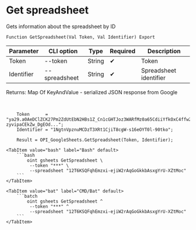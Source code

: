 ﻿---
sidebar_position: 2
---


# Get spreadsheet
 Gets information about the spreadsheet by ID



`Function GetSpreadsheet(Val Token, Val Identifier) Export`

  | Parameter | CLI option | Type | Required | Description |
  |-|-|-|-|-|
  | Token | --token | String | &#x2714; | Token |
  | Identifier | --spreadsheet | String | &#x2714; | Spreadsheet identifier |

  
  Returns:  Map Of KeyAndValue - serialized JSON response from Google

<br/>




```bsl title="1C:Enterprise/OneScript code example"
    Token      = "ya29.a0AeDClZCK27Pm2ZdUtEbN2HBs1Z_Cn1cGHTJoz3WARfMz0a65CdiiYfkOxC4ffw2tmZhzHx8ErHfYMQxHad19rUG-zyvipaCEkZw_DgEOd...";
    Identifier = "1NgtnVpznuMCDzT3XRt1CjiT8cgW-s16eOYT0l-90tko";

    Result = OPI_GoogleSheets.GetSpreadsheet(Token, Identifier);
```
 

 <Tabs>
  
    <TabItem value="bash" label="Bash" default>
        ```bash
            oint gsheets GetSpreadsheet \
             --token "***" \
             --spreadsheet "12T6KSQFqhEmzxi-ejiW2rAqGoGkkbAsxgYrU-XZtMoc"
        ```
    </TabItem>
  
    <TabItem value="bat" label="CMD/Bat" default>
        ```batch
            oint gsheets GetSpreadsheet ^
             --token "***" ^
             --spreadsheet "12T6KSQFqhEmzxi-ejiW2rAqGoGkkbAsxgYrU-XZtMoc"
        ```
    </TabItem>
</Tabs>



